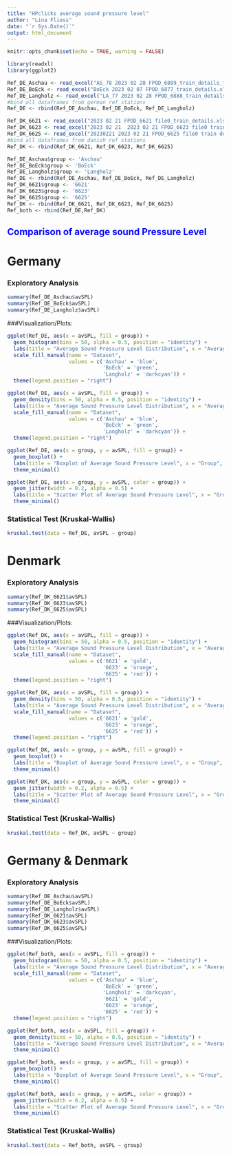```yaml
---
title: "HPclicks average sound pressure level"
author: "Lina Fliess"
date: "`r Sys.Date()`"
output: html_document
---
```


```r
knitr::opts_chunk$set(echo = TRUE, warning = FALSE)
```

```r
library(readxl)
library(ggplot2)
```

```r
Ref_DE_Aschau <- read_excel("AS_78 2023 02 28 FPOD_6889_train_details_filtered.xlsx")
Ref_DE_BoEck <- read_excel("BoEck 2023 02 07 FPOD_6877_train_details.xlsx")
Ref_DE_Langholz <- read_excel("LA_77 2023 02 28 FPOD_6888_train_details_filtered.xlsx")
#bind all dataframes from german ref stations
Ref_DE <- rbind(Ref_DE_Aschau, Ref_DE_BoEck, Ref_DE_Langholz)
```

```r
Ref_DK_6621 <- read_excel("2023 02 21 FPOD_6621 file0_train_details.xlsx")
Ref_DK_6623 <- read_excel("2023 02 21  2023 02 21 FPOD_6623 file0 train details.xlsx")
Ref_DK_6625 <- read_excel("20230221 2023 02 21 FPOD_6625 file0 train details.xlsx")
#bind all dataframes from danish ref stations
Ref_DK <- rbind(Ref_DK_6621, Ref_DK_6623, Ref_DK_6625)
```

```r
Ref_DE_Aschau$group <- 'Aschau'
Ref_DE_BoEck$group <- 'BoEck'
Ref_DE_Langholz$group <- 'Langholz'
Ref_DE <- rbind(Ref_DE_Aschau, Ref_DE_BoEck, Ref_DE_Langholz)
Ref_DK_6621$group <- '6621'
Ref_DK_6623$group <- '6623'
Ref_DK_6625$group <- '6625'
Ref_DK <- rbind(Ref_DK_6621, Ref_DK_6623, Ref_DK_6625)
Ref_both <- rbind(Ref_DE,Ref_DK)
```

## <span style="color:blue">Comparison of average sound Pressure Level</span>###

# Germany

### Exploratory Analysis

```r
summary(Ref_DE_Aschau$avSPL)
summary(Ref_DE_BoEck$avSPL)
summary(Ref_DE_Langholz$avSPL)
```

###Visualization/Plots:

```r
ggplot(Ref_DE, aes(x = avSPL, fill = group)) +
  geom_histogram(bins = 50, alpha = 0.5, position = "identity") +
  labs(title = "Average Sound Pressure Level Distribution", x = "Average Sound Pressure Level", y = "Count") +
  scale_fill_manual(name = "Dataset", 
                    values = c('Aschau' = 'blue',
                               'BoEck' = 'green',
                               'Langholz' = 'darkcyan')) +
  theme(legend.position = "right")
```


```r
ggplot(Ref_DE, aes(x = avSPL, fill = group)) +
  geom_density(bins = 50, alpha = 0.5, position = "identity") +
  labs(title = "Average Sound Pressure Level Distribution", x = "Average Sound Pressure Level", y = "Count") +
  scale_fill_manual(name = "Dataset", 
                    values = c('Aschau' = 'blue',
                               'BoEck' = 'green',
                               'Langholz' = 'darkcyan')) +
  theme(legend.position = "right")
```

```r
ggplot(Ref_DE, aes(x = group, y = avSPL, fill = group)) +
  geom_boxplot() +
  labs(title = "Boxplot of Average Sound Pressure Level", x = "Group", y = "Average Sound Pressure Level") +
  theme_minimal()
```

```r
ggplot(Ref_DE, aes(x = group, y = avSPL, color = group)) +
  geom_jitter(width = 0.2, alpha = 0.5) +
  labs(title = "Scatter Plot of Average Sound Pressure Level", x = "Group", y = "Average Sound Pressure Level") +
  theme_minimal()
```

### Statistical Test (Kruskal-Wallis)

```r
kruskal.test(data = Ref_DE, avSPL ~ group)
```

# Denmark

### Exploratory Analysis

```r
summary(Ref_DK_6621$avSPL)
summary(Ref_DK_6623$avSPL)
summary(Ref_DK_6625$avSPL)
```

###Visualization/Plots:

```r
ggplot(Ref_DK, aes(x = avSPL, fill = group)) +
  geom_histogram(bins = 50, alpha = 0.5, position = "identity") +
  labs(title = "Average Sound Pressure Level Distribution", x = "Average Sound Pressure Level", y = "Count") +
  scale_fill_manual(name = "Dataset", 
                    values = c('6621' = 'gold', 
                               '6623' = 'orange', 
                               '6625' = 'red')) +
  theme(legend.position = "right")
```

```r
ggplot(Ref_DK, aes(x = avSPL, fill = group)) +
  geom_density(bins = 50, alpha = 0.5, position = "identity") +
  labs(title = "Average Sound Pressure Level Distribution", x = "Average Sound Pressure Level", y = "Count") +
  scale_fill_manual(name = "Dataset", 
                    values = c('6621' = 'gold', 
                               '6623' = 'orange', 
                               '6625' = 'red')) +
  theme(legend.position = "right")
```

```r
ggplot(Ref_DK, aes(x = group, y = avSPL, fill = group)) +
  geom_boxplot() +
  labs(title = "Boxplot of Average Sound Pressure Level", x = "Group", y = "Average Sound Pressure Level") +
  theme_minimal()
```

```r
ggplot(Ref_DK, aes(x = group, y = avSPL, color = group)) +
  geom_jitter(width = 0.2, alpha = 0.5) +
  labs(title = "Scatter Plot of Average Sound Pressure Level", x = "Group", y = "Average Sound Pressure Level") +
  theme_minimal()
```

### Statistical Test (Kruskal-Wallis)

```r
kruskal.test(data = Ref_DK, avSPL ~ group)
```

# Germany & Denmark

### Exploratory Analysis

```r
summary(Ref_DE_Aschau$avSPL)
summary(Ref_DE_BoEck$avSPL)
summary(Ref_DE_Langholz$avSPL)
summary(Ref_DK_6621$avSPL)
summary(Ref_DK_6623$avSPL)
summary(Ref_DK_6625$avSPL)
```

###Visualization/Plots:

```r
ggplot(Ref_both, aes(x = avSPL, fill = group)) +
  geom_histogram(bins = 50, alpha = 0.5, position = "identity") +
  labs(title = "Average Sound Pressure Level Distribution", x = "Average Sound Pressure Level", y = "Count") +
  scale_fill_manual(name = "Dataset", 
                    values = c('Aschau' = 'blue',
                               'BoEck' = 'green',
                               'Langholz' = 'darkcyan',
                               '6621' = 'gold', 
                               '6623' = 'orange', 
                               '6625' = 'red')) +
  theme(legend.position = "right")
```

```r
ggplot(Ref_both, aes(x = avSPL, fill = group)) +
  geom_density(bins = 50, alpha = 0.5, position = "identity") +
  labs(title = "Average Sound Pressure Level Distribution", x = "Average Sound Pressure Level", y = "Count") +
  theme_minimal()
```

```r
ggplot(Ref_both, aes(x = group, y = avSPL, fill = group)) +
  geom_boxplot() +
  labs(title = "Boxplot of Average Sound Pressure Level", x = "Group", y = "Average Sound Pressure Level") +
  theme_minimal()
```

```r
ggplot(Ref_both, aes(x = group, y = avSPL, color = group)) +
  geom_jitter(width = 0.2, alpha = 0.5) +
  labs(title = "Scatter Plot of Average Sound Pressure Level", x = "Group", y = "Average Sound Pressure Level") +
  theme_minimal()
```

### Statistical Test (Kruskal-Wallis)

```r
kruskal.test(data = Ref_both, avSPL ~ group)
```